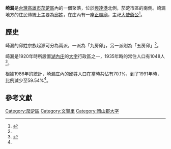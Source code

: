 {{Infobox Hokkien name
| title      = 崎漏
| hanji      = 崎漏
| poj        = Kiā-lāu
| hanlo      = 
| tl         = 
| bp         = 
| hokkienipa = 
| lm         = 
| image      = 
| image_size = 
| caption    = 
}}

'''崎漏'''是[[台灣|台灣]][[高雄市|高雄市]][[茄萣區|茄萣區]]內的一個聚落，位於[[興達港|興達港]]北側，茄萣市區的南側。崎漏地方的住民傳統上主要為[[邱姓|邱姓]]，在庄內有一座[[崎漏正順廟|正順廟]]，主祀[[大使爺公|大使爺公]]<ref name="Sou2010">{{cite thesis|title=茄萣地區的社會變遷與宗教活動之研究|degree=碩士|author=蘇惠貞|publisher=國立臺南大學 台灣文化研究所|year=2010}}</ref>。

== 歷史 ==
崎漏的邱姓宗族起源可分為兩派，一派為「九房邱」，另一派則為「五房邱」<ref name="Sou2010"/>。

崎漏是1920年時所設置[[湖內庄|湖內庄]]的[[大字|大字]]行政區之一，1935年時的常住人口有1048人<ref>{{cite book|title=昭和十年末 臺灣常住戶口統計|year=1936|author=臺灣總督官房調查課}}</ref>。

根據1986年的統計，崎漏庄內的邱姓人口在當時共佔有70.1%，到了1991年時，比例減少至59.54%<ref name="Sou2010"/>。

== 參考文獻 ==
{{reflist}}

{{stub}}

{{岡山郡}}

[[Category:茄萣區|Category:茄萣區]]
[[Category:文賢里|Category:文賢里]]
[[Category:岡山郡大字|Category:岡山郡大字]]
